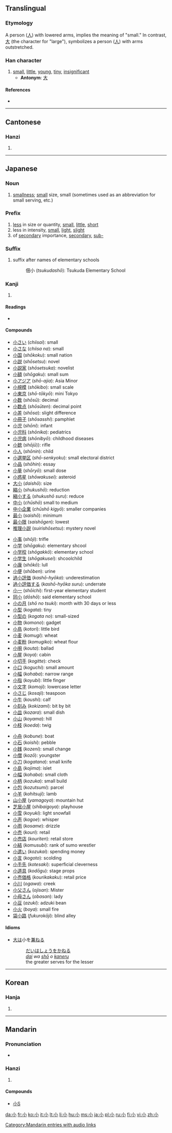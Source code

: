 ==Translingual==
{{Han stroke|[[Image:小-order.gif]]}}

===Etymology===
A person ([[人]]) with lowered arms, implies the meaning of "small." In contrast, [[大]] (the character for "large"), symbolizes a person ([[人]]) with arms outstretched.

===Han character===
{{Han char|rn=42|rad=小|as=00|sn=3|four=9000<sub>0</sub>|canj=弓金 (NC)}}

# [[small]], [[little]], [[young]], [[tiny]], [[insignificant]]
#* '''Antonym''': [[大]]

====References====
* {{Han ref|kx=0296.180|dkj=07473|dj=0587.080|hdz=10560.120|uh=5C0F|ud=23567|bh=A470|bd=42096}}

----

==Cantonese==

===Hanzi===
{{yue-hanzi|jyut=[[siu2]]|y=siu2}}

# {{defn|Cantonese}}

----

==Japanese==

===Noun===
{{ja-noun|k|hira=しょう|rom=shō}}

# [[smallness]]; [[small]] size, small (sometimes used as an abbreviation for small serving, etc.)

===Prefix===
{{ja-pos|k|prefix|hira=こ|rom=ko}}

# [[less]] in size or quantity, [[small]], [[little]], [[short]]
# less in intensity, [[small]], [[light]], [[slight]]
# of [[secondary]] importance, [[secondary]], [[sub-]]

===Suffix===
{{ja-pos|k|suffix|hira=しょう|rom=shō}}

# suffix after names of elementary schools
#: 佃小 (''tsukudashō''): Tsukuda Elementary School

===Kanji===
{{ja-kanji|grade=1|rs=小00}}

# {{defn|Japanese}}

====Readings====
* {{ja-readings|on=[[しょう]] (''shō'')|kun=[[ちいさい]] ([[小さい]], ''chiisai''), [[こ]] (''ko''), [[お]] (''o''), [[さ]] (''sa'')|nanori=[[いさら]] (''isara''), [[こう]] (''kō''), [[ささ]] (''sasa''), [[さざ]] (''saza''), [[しゃお]] (''shao''), [[ちいさ]] (''chiisa'')}}

====Compounds====
{{rel-top3|compounds containing "小"}}
*[[小さい]] (''chiisai''): small
*[[小さな]] (''chiisa na''): small
*[[小国]] (''shōkoku''): small nation
*[[小説]] (''shōsetsu''): novel
*[[小説家]] (''shōsetsuka''): novelist
*[[小額]] (''shōgaku''): small sum
*[[小アジア]] (''shō-ajia''): Asia Minor
*[[小規模]] (''shōkibo''): small scale
*[[小東京]] (''shō-tōkyō''): mini Tokyo
*[[小数]] (''shōsū''): decimal
*[[小数点]] (''shōsūten''): decimal point
*[[小差]] (''shōsa''): slight difference
*[[小冊子]] (''shōsasshi''): pamphlet
*[[小児]] (''shōni''): infant
*[[小児科]] (''shōnika''): pediatrics
*[[小児病]] (''shōnibyō''): childhood diseases
*[[小銃]] (''shōjū'')): rifle
*[[小人]] (''shōnin''): child
*[[小選挙区]] (''shō-senkyoku''): small electoral district
*[[小品]] (''shōhin''): essay
*[[小量]] (''shōryō''): small dose
*[[小惑星]] (''shōwakusei''): asteroid
*[[大小]] (''daishō''): size
*[[縮小]] (''shukushō''): reduction
*[[縮小する]] (''shukushō suru''): reduce
*[[中小]] (''chūshō'') small to medium
*[[中小企業]] (''chūshō kigyō''): smaller companies
*[[最小]] (''saishō''): minimum
*[[最小限]] (''saishōgen''): lowest
*[[推理小説]] (''suirishōsetsu''): mystery novel
{{rel-mid3}}
*[[小事]] (''shōji''): trifle
*[[小学]] (''shōgaku''): elementary shcool
*[[小学校]] (''shōgakkō''): elementary school
*[[小学生]] (''shōgakusei''): shcoolchild
*[[小康]] (''shōkō''): lull
*[[小便]] (''shōben''): urine
*[[過小評価]] (''kashō-hyōka''): underestimation
*[[過小評価する]] (''kashō-hyōka suru''): underrate
*[[小一]] (''shōichi''): first-year elementary student
*[[同小]] (''dōshō''): said elementary school
*[[小の月]] (''shō no tsuki''): month with 30 days or less
*[[小型]] (''kogata''): tiny
*[[小型の]] (''kogata no''): small-sized
*[[小物]] (''komono''): gadget
*[[小鳥]] (''kotori''): little bird
*[[小麦]] (''komugi''): wheat
*[[小麦粉]] (''komugiko''): wheat flour
*[[小唄]] (''kouta''): ballad
*[[小屋]] (''koya''): cabin
*[[小切手]] (''kogitte''): check
*[[小口]] (''koguchi''): small amount
*[[小幅]] (''kohaba''): narrow range
*[[小指]] (''koyubi''): little finger
*[[小文字]] (''komoji''): lowercase letter
*[[小さじ]] (''kosaji''): teaspoon
*[[小牛]] (''koushi''): calf
*[[小刻み]] (''kokizami''): bit by bit
*[[小皿]] (''kozara''): small dish
*[[小山]] (''koyama''): hill
*[[小枝]] (''koeda''): twig
{{rel-mid3}}
*[[小舟]] (''kobune''): boat
*[[小石]] (''koishi''): pebble
*[[小銭]] (''kozeni''): small change
*[[小僧]] (''kozō''): youngster
*[[小刀]] (''kogatana''): small knife
*[[小島]] (''kojima''): islet
*[[小幅]] (''kohaba''): small cloth
*[[小柄]] (''kozuka''): small build
*[[小包]] (''kozutsumi''): parcel
*[[小羊]] (''kohitsuji''): lamb
*[[山小屋]] (''yamagoya''): mountain hut
*[[芝居小屋]] (''shibaigoya''): playhouse
*[[小雪]] (''koyuki''): light snowfall
*[[小声]] (''kogoe''): whisper
*[[小雨]] (''kosame''): drizzle
*[[小売]] (''kouri''): retail
*[[小売店]] (''kouriten''): retail store
*[[小結]] (''komusubi''): rank of sumo wrestler
*[[小遣い]] (''kozukai''): spending money
*[[小言]] (''kogoto''): scolding
*[[小手先]] (''kotesaki''): superficial cleverness
*[[小道具]] (''kodōgu''): stage props
*[[小売価格]] (''kourikakaku''): retail price
*[[小川]] (''ogawa''): creek
*[[小父さん]] (''ojisan''): Mister
*[[小母さん]] (''obasan''): lady
*[[小豆]] (''azuki''): adzuki bean
*[[小火]] (''boya''): small fire
*[[袋小路]] (''fukurokōji''): blind alley
{{rel-bottom}}

====Idioms====
* [[大]]は小を[[兼ねる]]
*: [[だい]]は[[しょう]]を[[かねる]]
*: ''[[dai]] wa [[shō]] o [[kaneru]]''
*: the greater serves for the lesser

----

==Korean==

===Hanja===
{{ko-hanja|hangeul=소|rv=so|mr=so|y=so|eumhun=작다|ehrv=jakda|ehmr=chakta|ehy=cakta}}

# {{defn|Korean}}

----

==Mandarin==

===Pronunciation===
*{{audio|zh-xiǎo.ogg|audio}}

===Hanzi===
{{cmn-hanzi|pin=[[xiǎo]] ([[xiao3]]), [[shào]] ([[shao4]])|wg=shao<sup>4</sup>, hsiao<sup>3</sup>}}

# {{defn|Mandarin}}

====Compounds====
{{top2}}
* [[小S]]
{{mid2}}
{{bottom}}

[[Category:Mandarin entries with audio links]]
[[da:小]]
[[fr:小]]
[[ko:小]]
[[it:小]]
[[lt:小]]
[[li:小]]
[[hu:小]]
[[ms:小]]
[[ja:小]]
[[pl:小]]
[[ru:小]]
[[fi:小]]
[[vi:小]]
[[zh:小]]